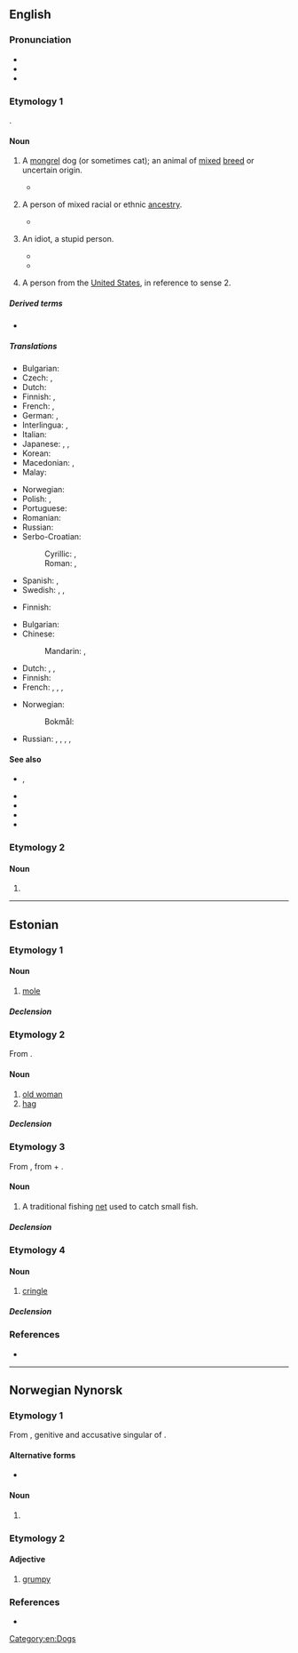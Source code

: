 {{also|mutt’|Mutt}}
==English==

===Pronunciation===
* {{IPA|en|/mʌt/}}
* {{audio|en|en-us-mutt.ogg|Audio (US)}}
* {{rhymes|en|ʌt|s=1}}

===Etymology 1===
{{clipping|en|muttonhead}}.

====Noun====
{{en-noun}}

# A [[mongrel]] dog (or sometimes cat); an animal of [[mixed]] [[breed]] or uncertain origin.
#: {{cot|en|moggy}}
#* {{quote-song|en|title=You Can Call Me Al|album=Graceland|author={{w|Paul Simon}}|year=1986|passage=Mr. Beerbelly, Beerbelly / Get these '''mutts''' away from me / You know, I don't find this stuff amusing anymore}}
# {{lb|en|usually|derogatory|or|humorous}} A person of mixed racial or ethnic [[ancestry]].
#* {{quote-journal|en|author=David Brooks|authorlink=David Brooks (commentator)|title=A Nation of Mutts|work=The New York Times|date=2013-06-28|url=https://www.nytimes.com/2013/06/28/opinion/brooks-a-nation-of-mutts.html|issn=0362-4331|passage=Soon, we will no longer be an outpost of Europe, but a nation of '''mutts''', a nation with hundreds of fluid ethnicities from around the world, intermarrying and intermingling. Americans of European descent are already a minority among 5-year-olds.}}
# {{lb|en|chiefly|US|slang|derogatory}} An idiot, a stupid person.
#: {{syn|en|Thesaurus:idiot}}
#* {{quote-av|en|year=1990|title={{w|Goodfellas}}|writer={{w|Nicholas Pileggi}}; {{w|Martin Scorsese}}|actor=Joe Pesci|role=Tommy DeVito|url=https://www.imdb.com/title/tt0099685/quotes/qt0434774|passage=Mother fuckin' '''mutt'''! You, you fucking piece of shit!}}
#* {{quote-web|en|author=Luke O'Neil|quotee=Robert De Niro|url=http://www.theguardian.com/film/2019/nov/20/robert-de-niro-v-donald-trump-history-quotes|title=Robert De Niro v Trump: a complete history of a (mainly one-sided) beef|date=2019-11-20|work=The Guardian|passage=“He’s so blatantly stupid. He’s a punk. He’s a dog. He’s a pig. A con. A bullshit artist. A '''mutt''' who doesn’t know what he’s talking about,” he said, among many other things, in a video.}}
# {{lb|en|Internet slang|derogatory}} A person from the [[United States]], in reference to sense 2.
#: {{also|amerimutt}}
#: {{rfquote-sense|en}}

=====Derived terms=====
* {{l|en|Amerimutt}}

=====Translations=====
{{trans-top|mongrel dog}}
* Bulgarian: {{t+|bg|помияр|m}}
* Czech: {{t|cs|vořech|?}}, {{t+|cs|kříženec|m}}
* Dutch: {{t+|nl|bastaard|?}}
* Finnish: {{t+|fi|rakki}}, {{t+|fi|piski}}
* French: {{t+|fr|bâtard|m}}, {{t+|fr|corniaud|m}} {{qualifier|slang}}
* German: {{t+|de|Promenadenmischung|f}}, {{t+|de|Köter|m}}
* Interlingua: {{t|ia|[[can]] [[mesticiar|mesticiate]]}}, {{t|ia|[[can]] [[bastarde]]}}
* Italian: {{t|it|bastardino|m}}
* Japanese: {{t+|ja|雑種|tr=zasshu}}, {{t|ja|駄犬|tr=daken}}, {{t+|ja|雑犬|tr=zakken}}
* Korean: {{t+|ko|똥개}}
* Macedonian: {{t|mk|’ртка|f}}, {{t|mk|џукела|f}}
* Malay: {{t|ms|anjing campuran}}
{{trans-mid}}
* Norwegian: {{t+|no|kjøter|m}}
* Polish: {{t+|pl|kundel|m}}, {{t+|pl|mieszaniec|m}}
* Portuguese: {{t+|pt|vira-lata|m}}
* Romanian: {{t+|ro|corcitură|f}}
* Russian: {{t+|ru|дворня́жка|f}}
* Serbo-Croatian:
*: Cyrillic: {{t|sh|мјеша́нац|m}}, {{t|sh|џу̀кела|f}}
*: Roman: {{t+|sh|mješánac|m}}, {{t+|sh|džùkela|f}}
* Spanish: {{t+|es|chucho|m}}, {{t+|es|quiltro|m}} {{qualifier|Chile}}
* Swedish: {{t+|sv|byracka|c}} {{qualifier|derogatory}}, {{t+|sv|gatukorsning|c}}, {{t|sv|blandrashund|c}}
{{trans-bottom}}

{{trans-top|person of diverse ancestry}}
* Finnish: {{t+|fi|sekasikiö}} {{q|derogatory}}
{{trans-mid}}
{{trans-bottom}}

{{trans-top|idiot, stupid person}}
* Bulgarian: {{t+|bg|глупак|m}}
* Chinese:
*: Mandarin: {{t+|cmn|雜種}}, {{t+|cmn|杂种|tr=zázhǒng}} 
* Dutch: {{t|nl|halve gare|?}}, {{t+|nl|idioot|?}}, {{t+|nl|domkop|?}} 
* Finnish: {{t+|fi|tolvana}}
* French: {{t+|fr|crétin|m}}, {{t+|fr|imbécile|m}}, {{t+|fr|con|m}}, {{t+|fr|corniaud|m}} 
{{trans-mid}}
* Norwegian:
*: Bokmål: {{t+|nb|tulling|?}} 
* Russian: {{t+|ru|по́месь|f}}, {{t+|ru|полукро́вка|m|f}}, {{t+|ru|мети́с|m}}, {{t+|ru|мети́ска|f}}, {{qualifier|bastard}} {{t+|ru|ублю́док|m}}
{{trans-bottom}}

====See also====
* {{l|en|bitsa}}, {{l|en|bitser}}
* {{l|en|cur}}
* {{l|en|Heinz 57}}
* {{l|en|mongrel}}
* {{l|en|Mutt and Jeff}}

===Etymology 2===

====Noun====
{{en-noun}}

# {{alternative form of|en|matha}}

[[Category:en:Dogs]]

----

==Estonian==

===Etymology 1===
{{rfe|et}}

====Noun====
{{et-noun|muti|mutti}}

# [[mole]] {{gl|animal}}

=====Declension=====
{{et-decl-riik|mutt|mut|i}}

===Etymology 2===
From {{bor|et|de|Mutti||mom; mommy}}.

====Noun====
{{et-noun|muti|mutti}} {{tlb|et|colloquial}}

# [[old woman]]
# [[hag]]

=====Declension=====
{{et-decl-riik|mutt|mut|i}}

===Etymology 3===
{{swp|Mutt (kalandus)|lang=et}}
From {{bor|et|ru|мутник}}, from {{m|ru|мутить||to cloud, muddy}} + {{m|ru|-ник}}.

====Noun====
{{et-noun|muti|mutti}}

# A traditional fishing [[net]] used to catch small fish.

=====Declension=====
{{et-decl-riik|mutt|mut|i}}

===Etymology 4===
{{rfe|et|<!--From {{bor|et|de|Mutt}} accd to Sõnaveeb.-->}}

====Noun====
{{et-noun|muti|mutti}}

# {{lb|et|nautical}} [[cringle]] {{gl|grommet on a sail}}

=====Declension=====
{{et-decl-riik|mutt|mut|i}}

===References===
* {{R:Sõnaveeb}}

{{c|et|Fishing|Mammals}}

----

==Norwegian Nynorsk==

===Etymology 1===
{{wp|lang=nn|Pesk|mutt}}
From {{bor|nn|se|muottá}}, genitive and accusative singular of {{m|se|muoddá}}.

====Alternative forms====
* {{alter|nn|mudd}} {{q|alternative form based on the nominative form of the Samic origin}}

====Noun====
{{nn-noun-m1}}

# {{lb|nn|clothing}} {{rfdef|nn}}

===Etymology 2===

====Adjective====
{{nn-adj-2}}

# [[grumpy]]

===References===
* {{R:The Nynorsk Dictionary}}